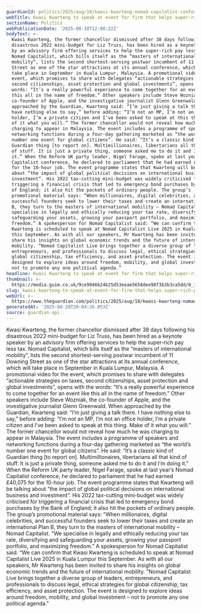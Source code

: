 ```yaml
---
guardianId: politics/2025/aug/10/kwasi-kwarteng-nomad-capitalist-conference
webTitle: Kwasi Kwarteng to speak at event for firm that helps super-rich pay less tax
sectionName: Politics
webPublicationDate: '2025-08-10T12:00:22Z'
bodyText: >-
  Kwasi Kwarteng, the former chancellor dismissed after 38 days following his
  disastrous 2022 mini-budget for Liz Truss, has been hired as a keynote speaker
  by an advisory firm offering services to help the super-rich pay less tax.
  Nomad Capitalist, which bills itself as the “masters of international
  mobility”, lists the second shortest-serving postwar incumbent of 11 Downing
  Street as one of the star attractions at its annual conference, which will
  take place in September in Kuala Lumpur, Malaysia. A promotional video for the
  event, which promises to share with delegates “actionable strategies on taxes,
  second citizenships, asset protection and global investments”, opens with the
  words: “It’s a really powerful experience to come together for an event like
  this all in the name of freedom.” Other speakers include Steve Wozniak, the
  co-founder of Apple, and the investigative journalist Glenn Greenwald. When
  approached by the Guardian, Kwarteng said: “I’m just giving a talk there. I
  have nothing else to say,” before adding: “I’m not an MP, I’m not an office
  holder, I’m a private citizen and I’ve been asked to speak at this thing. Make
  of it what you will.” The former chancellor would not reveal how much he was
  charging to appear in Malaysia. The event includes a programme of speakers and
  networking functions during a four-day gathering marketed as “the world’s
  number one event for global citizens”. He said: “It’s a classic kind of
  Guardian thing [to report on]. Multimillionaires, libertarians all that kind
  of stuff. It is just a private thing, someone asked me to do it and I’m doing
  it.” When the Reform UK party leader, Nigel Farage, spoke at last year’s Nomad
  Capitalist conference, he declared to parliament that he had earned £40,075
  for the 10-hour job. The event programme states that Kwarteng will be talking
  about “the impact of global political decisions on international business and
  investment”. His 2022 tax-cutting mini-budget was widely criticised for
  triggering a financial crisis that led to emergency bond purchases by the Bank
  of England; it also hit the pockets of ordinary people. The group’s
  promotional material says: “When millionaires, digital celebrities, and
  successful founders seek to lower their taxes and create an international Plan
  B, they turn to the masters of international mobility – Nomad Capitalist. “We
  specialise in legally and ethically reducing your tax rate, diversifying and
  safeguarding your assets, growing your passport portfolio, and maximizing
  freedom.” A spokesperson for Nomad Capitalist said: “We can confirm that Kwasi
  Kwarteng is scheduled to speak at Nomad Capitalist Live 2025 in Kuala Lumpur
  this September. As with all our speakers, Mr Kwarteng has been invited to
  share his insights on global economic trends and the future of international
  mobility. “Nomad Capitalist Live brings together a diverse group of leaders,
  entrepreneurs, and professionals to discuss legal, ethical strategies for
  global citizenship, tax efficiency, and asset protection. The event is
  designed to explore ideas around freedom, mobility, and global investment –
  not to promote any one political agenda.”
headline: Kwasi Kwarteng to speak at event for firm that helps super-rich pay less tax
thumbnail: >-
  https://media.guim.co.uk/9ce9946b24b25d53eeae5658dee98f3b3b3ca5dd/0_178_1464_1171/500.jpg
slug: kwasi-kwarteng-to-speak-at-event-for-firm-that-helps-super-rich-pay-less-tax
webUrl: >-
  https://www.theguardian.com/politics/2025/aug/10/kwasi-kwarteng-nomad-capitalist-conference
generatedAt: '2025-08-28T20:04:26.053Z'
source: guardian-api
---
```

Kwasi Kwarteng, the former chancellor dismissed after 38 days following his disastrous 2022 mini-budget for Liz Truss, has been hired as a keynote speaker by an advisory firm offering services to help the super-rich pay less tax. Nomad Capitalist, which bills itself as the “masters of international mobility”, lists the second shortest-serving postwar incumbent of 11 Downing Street as one of the star attractions at its annual conference, which will take place in September in Kuala Lumpur, Malaysia. A promotional video for the event, which promises to share with delegates “actionable strategies on taxes, second citizenships, asset protection and global investments”, opens with the words: “It’s a really powerful experience to come together for an event like this all in the name of freedom.” Other speakers include Steve Wozniak, the co-founder of Apple, and the investigative journalist Glenn Greenwald. When approached by the Guardian, Kwarteng said: “I’m just giving a talk there. I have nothing else to say,” before adding: “I’m not an MP, I’m not an office holder, I’m a private citizen and I’ve been asked to speak at this thing. Make of it what you will.” The former chancellor would not reveal how much he was charging to appear in Malaysia. The event includes a programme of speakers and networking functions during a four-day gathering marketed as “the world’s number one event for global citizens”. He said: “It’s a classic kind of Guardian thing [to report on]. Multimillionaires, libertarians all that kind of stuff. It is just a private thing, someone asked me to do it and I’m doing it.” When the Reform UK party leader, Nigel Farage, spoke at last year’s Nomad Capitalist conference, he declared to parliament that he had earned £40,075 for the 10-hour job. The event programme states that Kwarteng will be talking about “the impact of global political decisions on international business and investment”. His 2022 tax-cutting mini-budget was widely criticised for triggering a financial crisis that led to emergency bond purchases by the Bank of England; it also hit the pockets of ordinary people. The group’s promotional material says: “When millionaires, digital celebrities, and successful founders seek to lower their taxes and create an international Plan B, they turn to the masters of international mobility – Nomad Capitalist. “We specialise in legally and ethically reducing your tax rate, diversifying and safeguarding your assets, growing your passport portfolio, and maximizing freedom.” A spokesperson for Nomad Capitalist said: “We can confirm that Kwasi Kwarteng is scheduled to speak at Nomad Capitalist Live 2025 in Kuala Lumpur this September. As with all our speakers, Mr Kwarteng has been invited to share his insights on global economic trends and the future of international mobility. “Nomad Capitalist Live brings together a diverse group of leaders, entrepreneurs, and professionals to discuss legal, ethical strategies for global citizenship, tax efficiency, and asset protection. The event is designed to explore ideas around freedom, mobility, and global investment – not to promote any one political agenda.”
